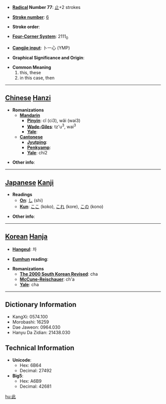 * '''[[Wiktionary:Chinese radical index| Radical]] Number 77''': [[Wiktionary:Chinese radical index 止|止]]+2 strokes

* '''[[Wiktionary:Chinese total strokes index|Stroke number]]''': [[Wiktionary:Chinese total strokes index 6|6]]

* '''Stroke order''': 

* '''[[Wiktionary:Chinese four corner index|Four-Corner System]]''': 2111<sub>0</sub>

* '''[[Wiktionary:Chinese Cangjie index|Cangjie input]]''': 卜一心 (YMP)

* '''Graphical Significance and Origin''': 

* '''Common Meaning'''
*#this, these
*# in this case, then


----

== [[Chinese]] [[Hanzi]] ==

* '''Romanizations'''
** '''[[Mandarin]]'''
*** '''[[Pinyin]]''': cǐ (ci3), wǎi (wai3)
*** '''[[Wade-Giles]]''': tz'u<sup>3</sup>, wai<sup>3</sup>
*** '''[[Yale]]''': 
** '''[[Cantonese]]'''
*** '''[[Jyutping]]''':
*** '''[[Penkyamp]]''': 
*** '''[[Yale]]''': chi2

* '''Other info''': 

----

== [[Japanese]] [[Kanji]] ==

* '''Readings'''
** '''[[On]]''': [[し]] (shi)
** '''[[Kun]]''': [[ここ]] (koko), [[これ]] (kore), [[この]] (kono)

* '''Other info''':  

----

== [[Korean]] [[Hanja]] ==

* '''[[Hangeul]]''': 차

* '''[[Eumhun]] reading''': 

* '''Romanizations'''
** '''[[The 2000 South Korean Revised Romanization|The 2000 South Korean Revised]]''': cha
** '''[[McCune-Reischauer]]''': ch'a
** '''[[Yale]]''': cha

----

== Dictionary Information ==

* KangXi: 0574.100
* Morobashi: 16259
* Dae Jaweon: 0964.030
* Hanyu Da Zidian: 21438.030

== Technical Information ==

* '''Unicode''':
** Hex: 6B64
** Decimal: 27492
* '''Big5''':
** Hex: A6B9
** Decimal: 42681

[[hu:此]]